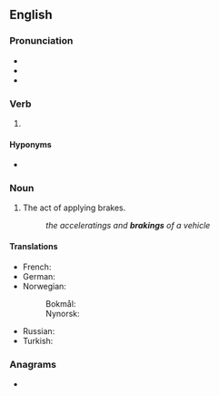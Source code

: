 ==English==

===Pronunciation===
* {{IPA|/ˈbɹeɪkɪŋ/|lang=en}}
* {{homophones|breaking|lang=en}}
* {{rhymes|eɪkɪŋ|lang=en}}

===Verb===
{{head|en|verb form}}

# {{present participle of|brake|lang=en}}

====Hyponyms====
* {{l|en|aerobraking}}

===Noun===
{{en-noun|~}}

# The act of applying brakes.
#: ''the acceleratings and '''brakings''' of a vehicle''

====Translations====
{{trans-top|applying of brakes}}
* French: {{t+|fr|freinage|m}}
* German: {{t+|de|Bremsen|n}}
* Norwegian:
*: Bokmål: {{t|nb|bremsing|m|f}}
*: Nynorsk: {{t|nn|bremsing|f}}
{{trans-mid}}
* Russian: {{t+|ru|торможе́ние|n}}
* Turkish: {{t+|tr|frenleme}}
{{trans-bottom}}

===Anagrams===
* {{anagrams|en|Barking|barking}}